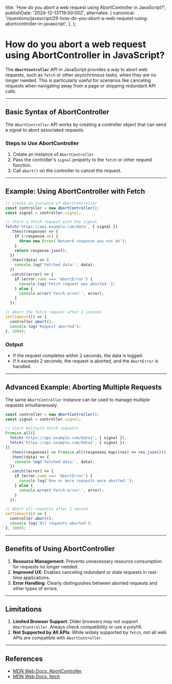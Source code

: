 
  title: 'How do you abort a web request using AbortController in JavaScript?',
  publishDate: '2024-12-13T19:00:00Z',
  alternates: {
    canonical:
      '/questions/javascript/29-how-do-you-abort-a-web-request-using-abortcontroller-in-javascript',
  },
};

# How do you abort a web request using AbortController in JavaScript?

The **`AbortController`** API in JavaScript provides a way to abort web requests, such as `fetch` or other asynchronous tasks, when they are no longer needed. This is particularly useful for scenarios like canceling requests when navigating away from a page or stopping redundant API calls.

---

## **Basic Syntax of AbortController**

The `AbortController` API works by creating a controller object that can send a signal to abort associated requests.

### **Steps to Use AbortController**

1. Create an instance of `AbortController`.
2. Pass the controller's `signal` property to the `fetch` or other request function.
3. Call `abort()` on the controller to cancel the request.

---

## **Example: Using AbortController with Fetch**

```javascript
// Create an instance of AbortController
const controller = new AbortController();
const signal = controller.signal;

// Start a fetch request with the signal
fetch('https://api.example.com/data', { signal })
  .then((response) => {
    if (!response.ok) {
      throw new Error('Network response was not ok');
    }
    return response.json();
  })
  .then((data) => {
    console.log('Fetched data:', data);
  })
  .catch((error) => {
    if (error.name === 'AbortError') {
      console.log('Fetch request was aborted.');
    } else {
      console.error('Fetch error:', error);
    }
  });

// Abort the fetch request after 2 seconds
setTimeout(() => {
  controller.abort();
  console.log('Request aborted');
}, 2000);
```

### **Output**

- If the request completes within 2 seconds, the data is logged.
- If it exceeds 2 seconds, the request is aborted, and the `AbortError` is handled.

---

## **Advanced Example: Aborting Multiple Requests**

The same `AbortController` instance can be used to manage multiple requests simultaneously.

```javascript
const controller = new AbortController();
const signal = controller.signal;

// Start multiple fetch requests
Promise.all([
  fetch('https://api.example.com/data1', { signal }),
  fetch('https://api.example.com/data2', { signal }),
])
  .then((responses) => Promise.all(responses.map((res) => res.json())))
  .then((data) => {
    console.log('Fetched data:', data);
  })
  .catch((error) => {
    if (error.name === 'AbortError') {
      console.log('One or more requests were aborted.');
    } else {
      console.error('Fetch error:', error);
    }
  });

// Abort all requests after 1 second
setTimeout(() => {
  controller.abort();
  console.log('All requests aborted');
}, 1000);
```

---

## **Benefits of Using AbortController**

1. **Resource Management**: Prevents unnecessary resource consumption for requests no longer needed.
2. **Improved UX**: Enables canceling redundant or stale requests in real-time applications.
3. **Error Handling**: Clearly distinguishes between aborted requests and other types of errors.

---

## **Limitations**

1. **Limited Browser Support**: Older browsers may not support `AbortController`. Always check compatibility or use a polyfill.
2. **Not Supported by All APIs**: While widely supported by `fetch`, not all web APIs are compatible with `AbortController`.

---

## **References**

- [MDN Web Docs: AbortController](https://developer.mozilla.org/en-US/docs/Web/API/AbortController)
- [MDN Web Docs: fetch](https://developer.mozilla.org/en-US/docs/Web/API/Fetch_API)

<GithubEdit link='/questions/javascript/29-how-do-you-abort-a-web-request-using-abortcontroller-in-javascript/page.mdx' />
